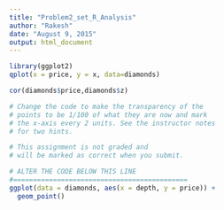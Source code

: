 ```yaml
---
title: "Problem2_set_R_Analysis"
author: "Rakesh"
date: "August 9, 2015"
output: html_document
---
```


```r
library(ggplot2)
qplot(x = price, y = x, data=diamonds)
```

```r
cor(diamonds$price,diamonds$z)
```

```r

# Change the code to make the transparency of the
# points to be 1/100 of what they are now and mark
# the x-axis every 2 units. See the instructor notes
# for two hints.

# This assignment is not graded and
# will be marked as correct when you submit.

# ALTER THE CODE BELOW THIS LINE
#============================================
ggplot(data = diamonds, aes(x = depth, y = price)) + 
  geom_point()

```


